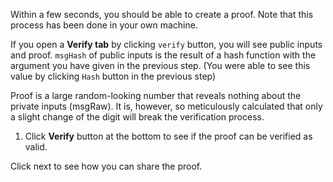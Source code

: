 Within a few seconds, you should be able to create a proof. Note that this process has been done 
in your own machine.

If you open a **Verify tab** by clicking `verify` button, you will see public inputs and proof.
`msgHash` of public inputs is the result of a hash function with the argument you have given in
the previous step. (You were able to see this value by clicking `Hash` button in the previous 
step)

Proof is a large random-looking number that reveals nothing about the private inputs (msgRaw). It 
is, however, so meticulously calculated that only a slight change of the digit will break the 
verification process. 

1. Click **Verify** button at the bottom to see if the proof can be verified as valid.

Click next to see how you can share the proof.
